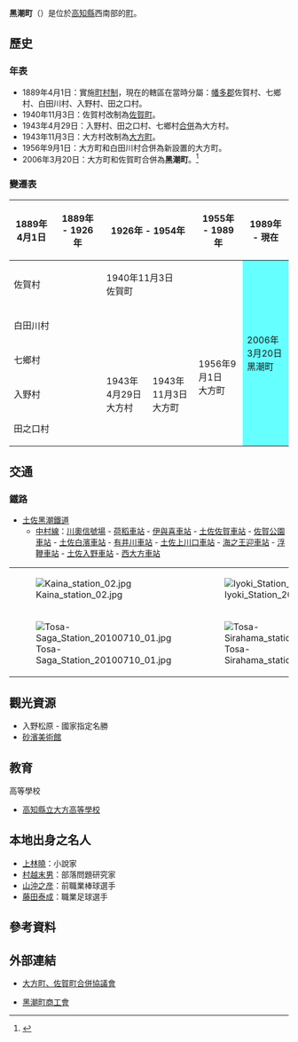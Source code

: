 {{日本町村
| 自治體名=黑潮
| 町村=町
| 圖像=[[File:Irino_matsubara_forest.JPG|240px]]
| 圖像說明=[[入野松林|入野松林]]
| 町村章=[[File:Kuroshio_Kochi_chapter.JPG|100px]]
| 日文原名=黒潮町
| 平假名=くろしおちょう
| 羅馬字拼音=Kuroshio-chō
| 都道府縣=高知縣
| 支廳=
| 郡=幡多郡
| 編號=39428
| 面積=188.38
| 邊界未定=
| 人口=12,697
| 統計時間=2012年4月30日
| 自治體=[[四萬十市|四萬十市]]、[[四萬十町|四萬十町]]
| 樹={{Tsl|ja|クロマツ|黑松 (植物)|黑松}}、[[烏心石|烏心石]]
| 花=[[百合|百合]]、[[黃鵪菜|黃鵪菜]]
| 鳥=[[環頸鴴|環頸鴴]]、[[綠繡眼|綠繡眼]]
| 其他象徵物=
| 其他象徵=
| 議員數=16
| 郵遞區號=788-1931
| 所在地=幡多郡黑潮町入野2019番地1<br>[[File:Kuroshio_town-office.jpg|210px]]
| 電話號碼=880-43-1111
| 外部連結=http://www.town.kuroshio.lg.jp
| 經度=
| 緯度=
| 地圖=[[File:Kuroshio_in_Kochi_Prefecture_Ja.svg|250px]]
| 註記=人口：[http://www.town.kuroshio.lg.jp/ 黑潮町官方網頁]
}}
'''黑潮町'''（{{jpn|j=黒潮町|hg=くろしおちょう|rm=Kuroshio chō|f=y}}）是位於[[高知縣|高知縣]]西南部的[[町|町]]。

==歷史==
===年表===
* 1889年4月1日：實施[[町村制|町村制]]，現在的轄區在當時分屬：[[幡多郡|幡多郡]]佐賀村、七鄉村、白田川村、入野村、田之口村。
* 1940年11月3日：佐賀村改制為[[佐賀町|佐賀町]]。
* 1943年4月29日：入野村、田之口村、七鄉村[[市町村合併|合併]]為大方村。
* 1943年11月3日：大方村改制為[[大方町|大方町]]。
* 1956年9月1日：大方町和白田川村合併為新設置的大方町。
* 2006年3月20日：大方町和佐賀町合併為'''黑潮町'''。<ref>{{cite web| title=黒潮町について| url=http://www.town.kuroshio.lg.jp/kuroshio/kurosiochou/index.html| publisher=黑潮町公所| accessdate=2012-05-07| language=ja| deadurl=yes| archiveurl=https://web.archive.org/web/20120128135217/http://www.town.kuroshio.lg.jp/kuroshio/kurosiochou/index.html| archivedate=2012-01-28}}</ref>

===變遷表===
{| class="wikitable" style="font-size:small"
! 1889年4月1日
! 1889年 - 1926年
! colspan=2 | 1926年 - 1954年
! 1955年 - 1989年
! 1989年 - 現在
! 現在
|-
| colspan=2 | 佐賀村
| colspan=3 | 1940年11月3日<br>佐賀町
| rowspan=5 colspan=2 style="background-color:#6ff;" | 2006年3月20日<br>黑潮町
|-
| colspan=4 | 白田川村
| rowspan=4 | 1956年9月1日<br>大方町
|-
| colspan=2 | 七鄉村
| rowspan=3 | 1943年4月29日<br>大方村
| rowspan=3 | 1943年11月3日<br>大方町
|-
| colspan=2 | 入野村
|-
| colspan=2 | 田之口村
|}

==交通==
=== 鐵路 ===
* [[土佐黑潮鐵道|土佐黑潮鐵道]]
** [[中村線|中村線]]：[[川奧信號場|川奧信號場]] - [[荷稻車站|荷稻車站]] - [[伊與喜車站|伊與喜車站]] - [[土佐佐賀車站|土佐佐賀車站]] - [[佐賀公園車站|佐賀公園車站]] - [[土佐白濱車站|土佐白濱車站]] - [[有井川車站|有井川車站]] - [[土佐上川口車站|土佐上川口車站]] - [[海之王迎車站|海之王迎車站]] - [[浮鞭車站|浮鞭車站]] - [[土佐入野車站|土佐入野車站]] - [[西大方車站|西大方車站]]

{| border=0
|-
| [[File:Kaina_station_02.jpg|thumb]] || [[File:Iyoki_Station_20100710_01.jpg|thumb]] 
|-
| [[File:Tosa-Saga_Station_20100710_01.jpg|thumb]] || [[File:Tosa-Sirahama_station_20100710_01.jpg|thumb]] 
|}

==觀光資源==
* 入野松原 - 國家指定名勝
* [[砂濱美術館|砂濱美術館]]

==教育==
; 高等學校
* [[高知縣立大方高等學校|高知縣立大方高等學校]]

==本地出身之名人==
* [[上林曉|上林曉]]：小說家
* [[村越末男|村越末男]]：部落問題研究家
* [[山沖之彦|山沖之彦]]：前職業棒球選手
* [[藤田泰成|藤田泰成]]：職業足球選手

==參考資料==
{{reflist}}

==外部連結==
{{commonscat|Kuroshio, Kochi}}
* {{Ja}} [https://web.archive.org/web/20120129134946/http://www.town.kuroshio.lg.jp/kuroshio/oogata-saga_gappei/index.html 大方町、佐賀町合併協議會]
* {{Ja}} [http://www.kochi-shokokai.jp/kuroshio/ 黑潮町商工會]{{Wayback|url=http://www.kochi-shokokai.jp/kuroshio/ |date=20120306054124 }}

{{高知縣}}